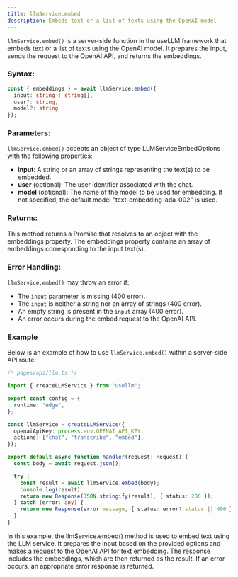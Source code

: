 ```yaml
---
title: llmService.embed
description: Embeds text or a list of texts using the OpenAI model
---
```


`llmService.embed()` is a server-side function in the useLLM framework that embeds text or a list of texts using the OpenAI model. It prepares the input, sends the request to the OpenAI API, and returns the embeddings.

### Syntax:

```typescript
const { embeddings } = await llmService.embed({
  input: string | string[],
  user?: string,
  model?: string
});
```

### Parameters:

`llmService.embed()` accepts an object of type LLMServiceEmbedOptions with the following properties:

- **input**: A string or an array of strings representing the text(s) to be embedded.
- **user** (optional): The user identifier associated with the chat.
- **model** (optional): The name of the model to be used for embedding. If not specified, the default model "text-embedding-ada-002" is used.

### Returns:

This method returns a Promise that resolves to an object with the embeddings property. The embeddings property contains an array of embeddings corresponding to the input text(s).

### Error Handling:

`llmService.embed()` may throw an error if:

- The `input` parameter is missing (400 error).
- The `input` is neither a string nor an array of strings (400 error).
- An empty string is present in the `input` array (400 error).
- An error occurs during the embed request to the OpenAI API.

### Example

Below is an example of how to use `llmService.embed()` within a server-side API route:

```typescript
/* pages/api/llm.ts */

import { createLLMService } from "usellm";

export const config = {
  runtime: "edge",
};

const llmService = createLLMService({
  openaiApiKey: process.env.OPENAI_API_KEY,
  actions: ["chat", "transcribe", "embed"],
});

export default async function handler(request: Request) {
  const body = await request.json();

  try {
    const result = await llmService.embed(body);
    console.log(result)
    return new Response(JSON.stringify(result), { status: 200 });
  } catch (error: any) {
    return new Response(error.message, { status: error?.status || 400 });
  }
}
```

In this example, the llmService.embed() method is used to embed text using the LLM service. It prepares the input based on the provided options and makes a request to the OpenAI API for text embedding. The response includes the embeddings, which are then returned as the result. If an error occurs, an appropriate error response is returned.